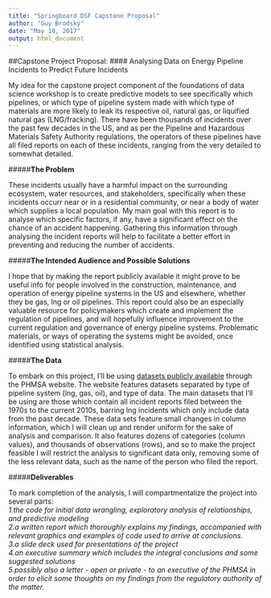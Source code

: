 ---
title: "Springboard DSF Capstone Proposal"
author: "Guy Brodsky"
date: "May 10, 2017"
output: html_document
---

##Capstone Project Proposal:
####  Analysing Data on Energy Pipeline Incidents to Predict Future Incidents

My idea for the capstone project component of the foundations of data science workshop is to create predictive models to see specifically which pipelines, or which type of pipeline system made with which type of materials are more likely to leak its respective oil, natural gas, or liquified natural gas (LNG/fracking). There have been thousands of incidents over the past few decades in the US, and as per the Pipeline and Hazardous Materials Safety Authority regulations, the operators of these pipelines have all filed reports on each of these incidents, ranging from the very detailed to somewhat detailed.

#####**The Problem**

These incidents usually have a harmful impact on the surrounding ecosystem, water resources, and stakeholders, specifically when these incidents occurr near or in a residential community, or near a body of water which supplies a local population. My main goal with this report is to analyse which specific factors, if any, have a significant effect on the chance of an accident happening. Gathering this information through analysing the incident reports will help to facilitate a better effort in preventing and reducing the number of accidents.

#####**The Intended Audience and Possible Solutions**

I hope that by making the report publicly available it might prove to be useful info for people involved in the construction, maintenance, and operation of energy pipeline systems in the US and elsewhere, whether they be gas, lng or oil pipelines. This report could also be an especially valuable resource for policymakers which create and implement the regulation of pipelines, and will hopefully influence improvement to the current regulation and governance of energy pipeline systems. Problematic materials, or ways of operating the systems might be avoided, once identified using statistical analysis.

#####**The Data**

To embark on this project, I'll be using [datasets publicly available][phmsa] through the PHMSA website. The website features datasets separated by type of pipeline system (lng, gas, oil), and type of data. The main datasets that I'll be using are those which contain all incident reports filed between the 1970s to the current 2010s, barring lng incidents which only include data from the past decade. These data sets feature small changes in column information, which I will clean up and render uniform for the sake of analysis and comparison. It also features dozens of categories (column values), and thousands of observations (rows), and so to make the project feasible I will restrict the analysis to significant data only, removing some of
the less relevant data, such as the name of the person who filed the report.

#####**Deliverables**

To mark completion of the analysis, I will compartmentalize the project into several parts:   
_1.the code for initial data wrangling, exploratory analysis of relationships, and predictive modeling  
2.a written report which thoroughly explains my findings, accompanied with relevant graphics and examples of code used to arrive at conclusions.  
3.a slide deck used for presentations of the project  
4.an executive summary which includes the integral conclusions and some suggested solutions  
5.possibly also a letter - open or private - to an executive of the PHMSA in order to elicit some thoughts on my findings from the regulatory authority of the matter._

[phmsa]: https://phmsa.dot.gov/pipeline/library/data-stats/distribution-transmission-and-gathering-lng-and-liquid-accident-and-incident-data /"downloadables"
